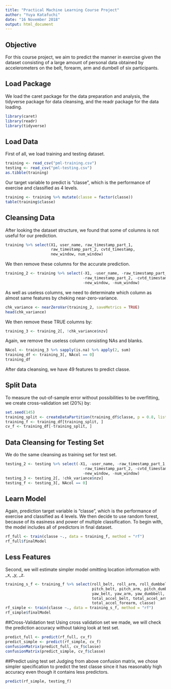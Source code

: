 ```yaml
---
title: "Practical Machine Learning Course Project"
author: "Yuya Katafuchi"
date: "16 November 2018"
output: html_document
---
```


## Objective
For this course project, we aim to predict the manner in exercise given the dataset consisting of a large amount of personal data obtained by accelerometers on the belt, forearm, arm and dumbell of six participants.

## Load Package
We load the caret package for the data preparation and analysis, the tidyverse package for data cleansing, and the readr package for the data loading.
```r
library(caret)
library(readr)
library(tidyverse)
```


## Load Data

First of all, we load training and testing dataset.

```r
training <- read_csv("pml-training.csv")
testing <- read_csv("pml-testing.csv")
as.tibble(training)
```

Our target variable to predict is "classe", which is the performance of exercise and classified as 4 levels.
```r
training <- training %>% mutate(classe = factor(classe))
table(training$classe)
```

## Cleansing Data
After looking the dataset structure, we found that some of columns is not useful for our prediction.
```r
training %>% select(X1, user_name, raw_timestamp_part_1, 
                    raw_timestamp_part_2, cvtd_timestamp,
                    new_window, num_window)
```
We then remove these columns for the accurate prediction.
```r
training_2 <- training %>% select(-X1, -user_name, -raw_timestamp_part_1,
                                  -raw_timestamp_part_2, -cvtd_timestamp,
                                  -new_window, -num_window)
```
As well as useless columns, we need to determinate which column as almost same features by cheking near-zero-variance.
```r
chk_variance <- nearZeroVar(training_2, saveMetrics = TRUE)
head(chk_variance)
```
We then remove these TRUE columns by:
```r
training_3 <- training_2[, !chk_variance$nzv]
```
Again, we remove the useless column consisting NAs and blanks.
```r
NAcol <- training_3 %>% sapply(is.na) %>% apply(2, sum)
training_df <- training_3[, NAcol == 0]
training_df
```
After data cleansing, we have 49 features to predict classe.

## Split Data
To measure the out-of-sample error without possibilities to be overfitting, we create cross-validation set (20%) by:
```r
set.seed(145)
training_split <- createDataPartition(training_df$classe, p = 0.8, list = FALSE)
training_f <- training_df[training_split, ]
cv_f <- training_df[-training_split, ]
```

## Data Cleansing for Testing Set
We do the same cleansing as training set for test set.
```r
testing_2 <- testing %>% select(-X1, -user_name, -raw_timestamp_part_1,
                                  -raw_timestamp_part_2, -cvtd_timestamp,
                                  -new_window, -num_window)
testing_3 <- testing_2[, !chk_variance$nzv]
testing_f <- testing_3[, NAcol == 0]

```


## Learn Model
Again, prediction target variable is "classe", which is the performance of exercise and classified as 4 levels. We then decide to use random forest, because of its easiness and power of multiple classification. To begin with, the model includes all of predictors in final dataset.
```r
rf_full <- train(classe ~., data = training_f, method = "rf")
rf_full$finalModel
```

## Less Features
Second, we will estimate simpler model omitting location information with _x, _y, _z.
```r
training_s_f <- training_f %>% select(roll_belt, roll_arm, roll_dumbbell, roll_forearm, 
                                      pitch_belt, pitch_arm, pitch_dumbbell, pitch_forearm,
                                      yaw_belt, yaw_arm, yaw_dumbbell, yaw_forearm,
                                      total_accel_belt, total_accel_arm, total_accel_dumbbell,
                                      total_accel_forearm, classe)
rf_simple <- train(classe ~., data = training_s_f, method = "rf")
rf_simple$finalModel
```

##Cross-Validation test
Using cross validation set we made, we will check the prediction accuracy without taking look at test set.
```r
predict_full <- predict(rf_full, cv_f)
predict_simple <- predict(rf_simple, cv_f)
confusionMatrix(predict_full, cv_f$classe)
confusionMatrix(predict_simple, cv_f$classe)
```

##Predict using test set
Judging from above confusion matrix, we chose simpler specification to predict the test classe since it has reasonably high accuracy even though it contains less predictors.
```r
predict(rf_simple, testing_f)
```

